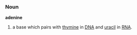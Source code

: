 ===Noun===
'''adenine'''

# a base which pairs with [[thymine]] in [[DNA]] and [[uracil]] in [[RNA]].